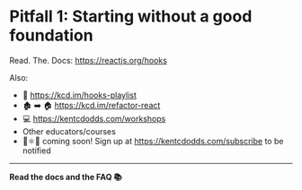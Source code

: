 # Pitfall 1: Starting without a good foundation

Read. The. Docs: https://reactjs.org/hooks

Also:

- 🥚 https://kcd.im/hooks-playlist
- 🏚 ➡ 🏠 https://kcd.im/refactor-react
- 💻 https://kentcdodds.com/workshops
- Other educators/courses
- 🎁⚛🎁 coming soon! Sign up at https://kentcdodds.com/subscribe to be notified

---

**Read the docs and the FAQ 📚**
